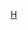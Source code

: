 {{asbox
|image=Flag of Haiti.svg
|category=海地小作品
|subject=與[[海地]]相關的
|name=Template:Haiti-stub
}}<noinclude>
[[Category:美洲小作品模板|H]]
</noinclude>